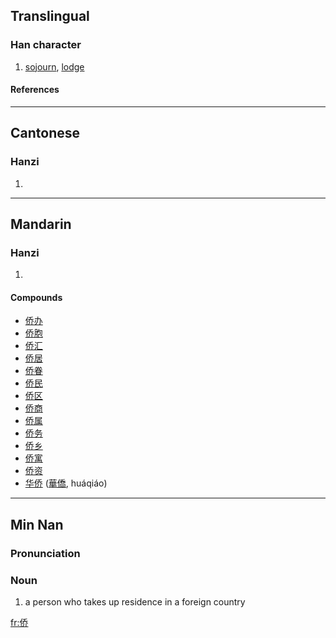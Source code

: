 {{see|僑}}

==Translingual==
===Han character===
{{Han char|rad=人|as=06|sn=8|four=|canj=人竹大中 (OHKL)}}
# [[sojourn]], [[lodge]]
====References====
{{Han ref|kx=0102.291|hdz=10149.060|uh=4FA8|ud=20392}}
----
==Cantonese==
===Hanzi===
{{yue-hanzi|jyut=|y=kiu4}}
# {{defn|Cantonese}}
----
==Mandarin==
===Hanzi===
{{cmn-hanzi|tra=僑|pin=[[hòu]] ([[hou4]]), [[qiáo]] ([[qiao2]])|wg=hou<sup>4</sup>, ch'iao<sup>2</sup>}}
# {{defn|Mandarin}}

====Compounds====
*[[侨办]]
*[[侨胞]]
*[[侨汇]]
*[[侨居]]
*[[侨眷]]
*[[侨民]]
*[[侨区]]
*[[侨商]]
*[[侨属]]
*[[侨务]]
*[[侨乡]]
*[[侨寓]]
*[[侨资]]
*[[华侨]] ([[華僑]], huáqiáo)

----

{{zh-forms|[[侨]]|[[僑]]}}
==Min Nan==

===Pronunciation===
{{IPA|[ kiau˧˥ ]}}

===Noun===
{{nan-noun|s|poj=kiâu|pojt=kiau5|tra=僑|sim=侨|rs=人06}}

# {{literary|lang=nan-cn|skey=kiau5}} a person who takes up residence in a foreign country


[[fr:侨]]